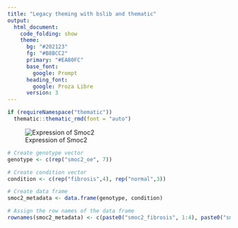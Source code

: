 ```yaml
---
title: "Legacy theming with bslib and thematic"
output: 
  html_document:
    code_folding: show
    theme:
      bg: "#202123"
      fg: "#B8BCC2"
      primary: "#EA80FC"
      base_font:
        google: Prompt
      heading_font:
        google: Proza Libre
      version: 3
---
```


```r
if (requireNamespace("thematic")) 
  thematic::thematic_rmd(font = "auto")
```

![Expression of Smoc2](./img/smoc2_expression.png)

```r
# Create genotype vector
genotype <- c(rep("smoc2_oe", 7))

# Create condition vector
condition <- c(rep("fibrosis",4), rep("normal",3))

# Create data frame
smoc2_metadata <- data.frame(genotype, condition)

# Assign the row names of the data frame
rownames(smoc2_metadata) <- c(paste0("smoc2_fibrosis", 1:4), paste0("smoc2_normal", c(1,3,4)))
```